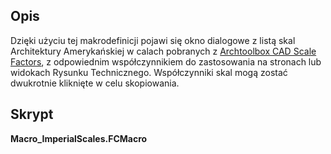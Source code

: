 <languages/>

{{Macro/pl
|Name=ImperialScales
|Translate=Skale w calach
|Description=To makro wyświetla listę amerykańskich imperialnych skal Architektonicznych wraz z odpowiednim współczynnikiem do zastosowania na stronach lub widokach Rysunku Technicznego.
|Author=Yorik
|Date=2021-06-01
|Version=0.1
|FCVersion=0.18+
}}

==Opis==

Dzięki użyciu tej makrodefinicji pojawi się okno dialogowe z listą skal Architektury Amerykańskiej w calach pobranych z [https://www.archtoolbox.com/representation/cad/scalefactor.html Archtoolbox CAD Scale Factors], z odpowiednim współczynnikiem do zastosowania na stronach lub widokach Rysunku Technicznego. Współczynniki skal mogą zostać dwukrotnie kliknięte w celu skopiowania.

==Skrypt==

'''Macro_ImperialScales.FCMacro'''

{{MacroCode|code=
<nowiki>
# -*- coding: utf-8 -*-

from PySide2.QtCore import *
from PySide2.QtGui import *
from PySide2.QtWidgets import *

class Dialog(QDialog):

    def __init__(self):

        QDialog.__init__(self)
        self.resize(221, 413)
        self.verticalLayout = QVBoxLayout(self)
        self.tableWidget = QTableWidget(self)
        self.tableWidget.setColumnCount(1)
        qtablewidgetitem = QTableWidgetItem()
        qtablewidgetitem.setTextAlignment(Qt.AlignHCenter|Qt.AlignVCenter|Qt.AlignCenter)
        self.tableWidget.setHorizontalHeaderItem(0, qtablewidgetitem)
        self.tableWidget.setRowCount(11)
        qtablewidgetitem1 = QTableWidgetItem()
        self.tableWidget.setVerticalHeaderItem(0, qtablewidgetitem1)
        qtablewidgetitem2 = QTableWidgetItem()
        self.tableWidget.setVerticalHeaderItem(1, qtablewidgetitem2)
        qtablewidgetitem3 = QTableWidgetItem()
        self.tableWidget.setVerticalHeaderItem(2, qtablewidgetitem3)
        qtablewidgetitem4 = QTableWidgetItem()
        self.tableWidget.setVerticalHeaderItem(3, qtablewidgetitem4)
        qtablewidgetitem5 = QTableWidgetItem()
        self.tableWidget.setVerticalHeaderItem(4, qtablewidgetitem5)
        qtablewidgetitem6 = QTableWidgetItem()
        self.tableWidget.setVerticalHeaderItem(5, qtablewidgetitem6)
        qtablewidgetitem7 = QTableWidgetItem()
        self.tableWidget.setVerticalHeaderItem(6, qtablewidgetitem7)
        qtablewidgetitem8 = QTableWidgetItem()
        self.tableWidget.setVerticalHeaderItem(7, qtablewidgetitem8)
        qtablewidgetitem9 = QTableWidgetItem()
        self.tableWidget.setVerticalHeaderItem(8, qtablewidgetitem9)
        qtablewidgetitem10 = QTableWidgetItem()
        self.tableWidget.setVerticalHeaderItem(9, qtablewidgetitem10)
        qtablewidgetitem11 = QTableWidgetItem()
        self.tableWidget.setVerticalHeaderItem(10, qtablewidgetitem11)
        qtablewidgetitem12 = QTableWidgetItem()
        qtablewidgetitem12.setTextAlignment(Qt.AlignHCenter|Qt.AlignVCenter|Qt.AlignCenter)
        self.tableWidget.setItem(0, 0, qtablewidgetitem12)
        qtablewidgetitem13 = QTableWidgetItem()
        qtablewidgetitem13.setTextAlignment(Qt.AlignHCenter|Qt.AlignVCenter|Qt.AlignCenter)
        self.tableWidget.setItem(1, 0, qtablewidgetitem13)
        qtablewidgetitem14 = QTableWidgetItem()
        qtablewidgetitem14.setTextAlignment(Qt.AlignHCenter|Qt.AlignVCenter|Qt.AlignCenter)
        self.tableWidget.setItem(2, 0, qtablewidgetitem14)
        qtablewidgetitem15 = QTableWidgetItem()
        qtablewidgetitem15.setTextAlignment(Qt.AlignHCenter|Qt.AlignVCenter|Qt.AlignCenter)
        self.tableWidget.setItem(3, 0, qtablewidgetitem15)
        qtablewidgetitem16 = QTableWidgetItem()
        qtablewidgetitem16.setTextAlignment(Qt.AlignHCenter|Qt.AlignVCenter|Qt.AlignCenter)
        self.tableWidget.setItem(4, 0, qtablewidgetitem16)
        qtablewidgetitem17 = QTableWidgetItem()
        qtablewidgetitem17.setTextAlignment(Qt.AlignHCenter|Qt.AlignVCenter|Qt.AlignCenter)
        self.tableWidget.setItem(5, 0, qtablewidgetitem17)
        qtablewidgetitem18 = QTableWidgetItem()
        qtablewidgetitem18.setTextAlignment(Qt.AlignHCenter|Qt.AlignVCenter|Qt.AlignCenter)
        self.tableWidget.setItem(6, 0, qtablewidgetitem18)
        qtablewidgetitem19 = QTableWidgetItem()
        qtablewidgetitem19.setTextAlignment(Qt.AlignHCenter|Qt.AlignVCenter|Qt.AlignCenter)
        self.tableWidget.setItem(7, 0, qtablewidgetitem19)
        qtablewidgetitem20 = QTableWidgetItem()
        qtablewidgetitem20.setTextAlignment(Qt.AlignHCenter|Qt.AlignVCenter|Qt.AlignCenter)
        self.tableWidget.setItem(8, 0, qtablewidgetitem20)
        qtablewidgetitem21 = QTableWidgetItem()
        qtablewidgetitem21.setTextAlignment(Qt.AlignHCenter|Qt.AlignVCenter|Qt.AlignCenter)
        self.tableWidget.setItem(9, 0, qtablewidgetitem21)
        qtablewidgetitem22 = QTableWidgetItem()
        qtablewidgetitem22.setTextAlignment(Qt.AlignHCenter|Qt.AlignVCenter|Qt.AlignCenter)
        self.tableWidget.setItem(10, 0, qtablewidgetitem22)
        self.tableWidget.setEditTriggers(QAbstractItemView.AnyKeyPressed|QAbstractItemView.DoubleClicked|QAbstractItemView.EditKeyPressed)
        self.tableWidget.horizontalHeader().setVisible(True)
        self.tableWidget.verticalHeader().setVisible(True)

        self.verticalLayout.addWidget(self.tableWidget)

        self.buttonBox = QDialogButtonBox(self)
        self.buttonBox.setOrientation(Qt.Horizontal)
        self.buttonBox.setStandardButtons(QDialogButtonBox.Ok)

        self.verticalLayout.addWidget(self.buttonBox)

        self.retranslateUi()
        self.buttonBox.accepted.connect(self.accept)
        self.buttonBox.rejected.connect(self.reject)

        QMetaObject.connectSlotsByName(self)

    def retranslateUi(self,dlg=None):

        self.setWindowTitle(QCoreApplication.translate("Dialog", u"Arch scale factors", None))
        qtablewidgetitem = self.tableWidget.horizontalHeaderItem(0)
        qtablewidgetitem.setText(QCoreApplication.translate("Dialog", u"Factor", None))
        qtablewidgetitem1 = self.tableWidget.verticalHeaderItem(0)
        qtablewidgetitem1.setText(QCoreApplication.translate("Dialog", u"1/16\" = 1'-0\"", None))
        qtablewidgetitem2 = self.tableWidget.verticalHeaderItem(1)
        qtablewidgetitem2.setText(QCoreApplication.translate("Dialog", u"3/32\" = 1'-0\"", None))
        qtablewidgetitem3 = self.tableWidget.verticalHeaderItem(2)
        qtablewidgetitem3.setText(QCoreApplication.translate("Dialog", u"1/8\" = 1'-0\"", None))
        qtablewidgetitem4 = self.tableWidget.verticalHeaderItem(3)
        qtablewidgetitem4.setText(QCoreApplication.translate("Dialog", u"3/16\" = 1'-0\"", None))
        qtablewidgetitem5 = self.tableWidget.verticalHeaderItem(4)
        qtablewidgetitem5.setText(QCoreApplication.translate("Dialog", u"1/4\" = 1'-0\"", None))
        qtablewidgetitem6 = self.tableWidget.verticalHeaderItem(5)
        qtablewidgetitem6.setText(QCoreApplication.translate("Dialog", u"3/8\" = 1'-0\"", None))
        qtablewidgetitem7 = self.tableWidget.verticalHeaderItem(6)
        qtablewidgetitem7.setText(QCoreApplication.translate("Dialog", u"1/2\" = 1'-0\"", None))
        qtablewidgetitem8 = self.tableWidget.verticalHeaderItem(7)
        qtablewidgetitem8.setText(QCoreApplication.translate("Dialog", u"3/4\" = 1'-0\"", None))
        qtablewidgetitem9 = self.tableWidget.verticalHeaderItem(8)
        qtablewidgetitem9.setText(QCoreApplication.translate("Dialog", u"1\" = 1'-0\"", None))
        qtablewidgetitem10 = self.tableWidget.verticalHeaderItem(9)
        qtablewidgetitem10.setText(QCoreApplication.translate("Dialog", u"1 1/2\" = 1'-0\"", None))
        qtablewidgetitem11 = self.tableWidget.verticalHeaderItem(10)
        qtablewidgetitem11.setText(QCoreApplication.translate("Dialog", u"3\" = 1'-0\"", None))

        sortingEnabled = self.tableWidget.isSortingEnabled()
        self.tableWidget.setSortingEnabled(False)
        qtablewidgetitem12 = self.tableWidget.item(0, 0)
        qtablewidgetitem12.setText(QCoreApplication.translate("Dialog", u"1/192", None))
        qtablewidgetitem13 = self.tableWidget.item(1, 0)
        qtablewidgetitem13.setText(QCoreApplication.translate("Dialog", u"1/128", None))
        qtablewidgetitem14 = self.tableWidget.item(2, 0)
        qtablewidgetitem14.setText(QCoreApplication.translate("Dialog", u"1/96", None))
        qtablewidgetitem15 = self.tableWidget.item(3, 0)
        qtablewidgetitem15.setText(QCoreApplication.translate("Dialog", u"1/64", None))
        qtablewidgetitem16 = self.tableWidget.item(4, 0)
        qtablewidgetitem16.setText(QCoreApplication.translate("Dialog", u"1/48", None))
        qtablewidgetitem17 = self.tableWidget.item(5, 0)
        qtablewidgetitem17.setText(QCoreApplication.translate("Dialog", u"1/32", None))
        qtablewidgetitem18 = self.tableWidget.item(6, 0)
        qtablewidgetitem18.setText(QCoreApplication.translate("Dialog", u"1/24", None))
        qtablewidgetitem19 = self.tableWidget.item(7, 0)
        qtablewidgetitem19.setText(QCoreApplication.translate("Dialog", u"1/16", None))
        qtablewidgetitem20 = self.tableWidget.item(8, 0)
        qtablewidgetitem20.setText(QCoreApplication.translate("Dialog", u"1/12", None))
        qtablewidgetitem21 = self.tableWidget.item(9, 0)
        qtablewidgetitem21.setText(QCoreApplication.translate("Dialog", u"1/8", None))
        qtablewidgetitem22 = self.tableWidget.item(10, 0)
        qtablewidgetitem22.setText(QCoreApplication.translate("Dialog", u"1/4", None))
        self.tableWidget.setSortingEnabled(sortingEnabled)

dlg = Dialog()
dlg.show()
</nowiki>
}}